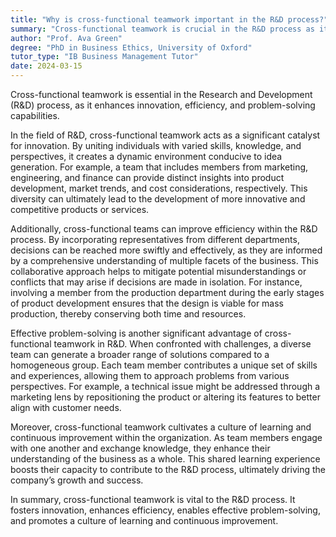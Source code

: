```yaml
---
title: "Why is cross-functional teamwork important in the R&D process?"
summary: "Cross-functional teamwork is crucial in the R&D process as it fosters innovation, efficiency, and effective problem-solving."
author: "Prof. Ava Green"
degree: "PhD in Business Ethics, University of Oxford"
tutor_type: "IB Business Management Tutor"
date: 2024-03-15
---
```


Cross-functional teamwork is essential in the Research and Development (R&D) process, as it enhances innovation, efficiency, and problem-solving capabilities.

In the field of R&D, cross-functional teamwork acts as a significant catalyst for innovation. By uniting individuals with varied skills, knowledge, and perspectives, it creates a dynamic environment conducive to idea generation. For example, a team that includes members from marketing, engineering, and finance can provide distinct insights into product development, market trends, and cost considerations, respectively. This diversity can ultimately lead to the development of more innovative and competitive products or services.

Additionally, cross-functional teams can improve efficiency within the R&D process. By incorporating representatives from different departments, decisions can be reached more swiftly and effectively, as they are informed by a comprehensive understanding of multiple facets of the business. This collaborative approach helps to mitigate potential misunderstandings or conflicts that may arise if decisions are made in isolation. For instance, involving a member from the production department during the early stages of product development ensures that the design is viable for mass production, thereby conserving both time and resources.

Effective problem-solving is another significant advantage of cross-functional teamwork in R&D. When confronted with challenges, a diverse team can generate a broader range of solutions compared to a homogeneous group. Each team member contributes a unique set of skills and experiences, allowing them to approach problems from various perspectives. For example, a technical issue might be addressed through a marketing lens by repositioning the product or altering its features to better align with customer needs.

Moreover, cross-functional teamwork cultivates a culture of learning and continuous improvement within the organization. As team members engage with one another and exchange knowledge, they enhance their understanding of the business as a whole. This shared learning experience boosts their capacity to contribute to the R&D process, ultimately driving the company’s growth and success.

In summary, cross-functional teamwork is vital to the R&D process. It fosters innovation, enhances efficiency, enables effective problem-solving, and promotes a culture of learning and continuous improvement.
    